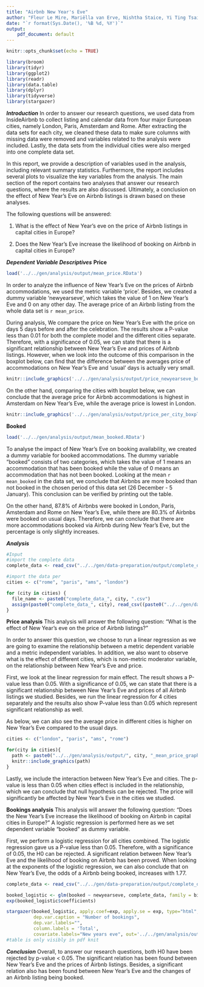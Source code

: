 ```yaml
---
title: "Airbnb New Year's Eve"
author: "Fleur Le Mire, Mariëlla van Erve, Nishtha Staice, Yi Ting Tsai, Hilal Nur Turer"
date: "`r format(Sys.Date(), '%B %d, %Y')`"
output:
    pdf_document: default
---
```


```r
knitr::opts_chunk$set(echo = TRUE)
```

```r
library(broom)
library(tidyr)
library(ggplot2)
library(readr)
library(data.table)
library(dplyr)
library(tidyverse)
library(stargazer)
```

***Introduction***
In order to answer our research questions, we used data from InsideAirbnb to collect listing and calendar data from four major European cities, namely London, Paris, Amsterdam and Rome. After extracting the data sets for each city, we cleaned these data to make sure columns with missing data were removed and variables related to the analysis were included. Lastly, the data sets from the individual cities were also merged into one complete data set.

In this report, we provide a description of variables used in the analysis, including relevant summary statistics. Furthermore, the report includes several plots to visualize the key variables from the analysis. The main section of the report contains two analyses that answer our research questions, where the results are also discussed. Ultimately, a conclusion on the effect of New Year's Eve on Airbnb listings is drawn based on these analyses.

The following questions will be answered:

1. What is the effect of New Year’s eve on the price of Airbnb listings in capital cities in Europe?

2. Does the New Year’s Eve increase the likelihood of booking on Airbnb in capital cities in Europe?

***Dependent Variable Descriptives***
**Price**
```r
load('../../gen/analysis/output/mean_price.RData')
```

In order to analyze the influence of New Year's Eve on the prices of Airbnb  accommodations, we used the metric variable 'price'. Besides, we created a dummy variable 'newyearseve', which takes the value of 1 on New Year’s Eve and 0 on any other day. The average price of an Airbnb listing from the whole data set is `r mean_price`.

During analysis, We compare the price on New Year’s Eve with the price on days 5 days before and after the celebration. The results show a P-value less than 0.01 for both the complete model and the different cities separate. Therefore, with a significance of 0.05, we can state that there is a significant relationship between New Year’s Eve and prices of Airbnb listings. However, when we look into the outcome of this comparison in the boxplot below, can find that the difference between the averages price of accommodations on New Year’s Eve and 'usual' days is actually very small.

```r
knitr::include_graphics('../../gen/analysis/output/price_newyearseve_boxplot.pdf')
```

On the other hand, comparing the cities with boxplot below, we can conclude that the average price for Airbnb accommodations is highest in Amsterdam on New Year's Eve, while the average price is lowest in London.

```r
knitr::include_graphics('../../gen/analysis/output/price_per_city_boxplot.pdf')
```

**Booked**
```r
load('../../gen/analysis/output/mean_booked.RData')
```

To analyse the impact of New Year's Eve on booking availability, we created a dummy variable for booked accommodations. The dummy variable "booked" consists of two categories, which takes the value of 1 means an accommodation that has been booked while the value of 0 means an accommodation that has not been booked. 
Looking at the mean `r mean_booked` in the data set, we conclude that Airbnbs are more booked than not booked in the chosen period of this data set (26 December - 5 January). This conclusion can be verified by printing out the table.

On the other hand, 87.8% of Airbnbs were booked in London, Paris, Amsterdam and Rome on New Year's Eve, while there are 80.3% of Airbnbs were booked on usual days. Therefore, we can conclude that there are more accommodations booked via Airbnb during New Year's Eve, but the percentage is only slightly increases.

***Analysis***
```r
#Input
#import the complete data 
complete_data <- read_csv("../../gen/data-preparation/output/complete_data.csv")

#import the data per 
cities <- c("rome", "paris", "ams", "london")

for (city in cities) {
  file_name <- paste0("complete_data_", city, ".csv")
  assign(paste0("complete_data_", city), read_csv((paste0("../../gen/data-preparation/output/", "complete_data_",city, ".csv"))))
}

```

**Price analysis**
This analysis will answer the following question: "What is the effect of New Year’s eve on the price of Airbnb listings?" 

In order to answer this question, we choose to run a linear regression as we are going to examine the relationship between a metric dependent variable and a metric independent variables. In addition, we also want to observe what is the effect of different cities, which is non-metric moderator variable, on the relationship between New Year's Eve and price.
  
First, we look at the linear regression for main effect. The result shows a P-value less than 0.05. With a significance of 0.05, we can state that there is a significant relationship between New Year’s Eve and prices of all Airbnb listings we studied. Besides, we run the linear regression for 4 cities separately and the results also show P-value less than 0.05 which represent significant relationship as well. 

As below, we can also see the average price in different cities is higher on New Year's Eve compared to the usual days.

```r
cities <- c("london", "paris", "ams", "rome")

for(city in cities){
  path <- paste0("../../gen/analysis/output/", city, "_mean_price_graph.pdf")
  knitr::include_graphics(path)
}
```

Lastly, we include the interaction between New Year’s Eve and cities. The p-value is less than 0.05 when cities effect is included in the relationship, which we can conclude that null hypothesis can be rejected. The price will significantly be affected by New Year’s Eve in the cities we studied.    

**Bookings analysis**
This analysis will answer the following question: "Does the New Year’s Eve increase the likelihood of booking on Airbnb in capital cities in Europe?" A logistic regression is performed here as we set dependent variable "booked" as dummy variable. 

First, we perform a logistic regression for all cities combined. The logistic regression gave us a P-value less than 0.05. Therefore, with a significance of 0.05, the H0 can be rejected. A significant relation between New Year’s Eve and the likelihood of booking on Airbnb has been proved. When looking at the exponents of the logistic regression, we can also conclude that on New Year’s Eve, the odds of a Airbnb being booked, increases with 1.77.

```r
complete_data <- read_csv("../../gen/data-preparation/output/complete_data.csv") 
```

```r
booked_logistic <- glm(booked ~ newyearseve, complete_data, family = binomial)
exp(booked_logistic$coefficients)
```

```r
stargazer(booked_logistic, apply.coef=exp, apply.se = exp, type="html", title="Effect of New Years Eve on Number of Bookings of Airbnb Listings",
          dep.var.caption = "Number of bookings",
          dep.var.labels="",
          column.labels = 'Total',
          covariate.labels="New years eve", out='../../gen/analysis/output/model_bookings.html')
#table is only visibly in pdf knit
```

***Conclusion***
Overall, to answer our research questions, both H0 have been rejected by p-value < 0.05. The significant relation has been found between New Year's Eve and the prices of Airbnb listings. Besides, a significant relation also has been found between New Year's Eve and the changes of an Airbnb listing being booked.

